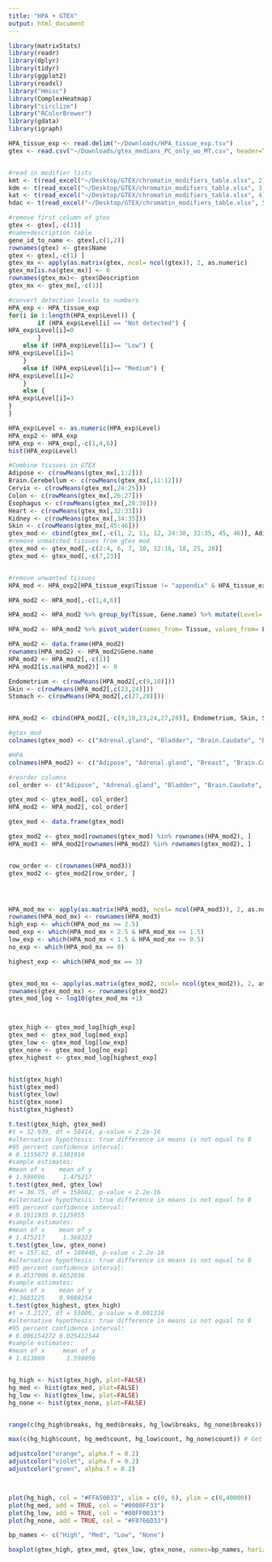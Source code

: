 ```yaml
---
title: "HPA + GTEX"
output: html_document
---
```

```r
library(matrixStats)
library(readr)
library(dplyr)
library(tidyr)
library(ggplot2)
library(readxl)
library("Hmisc")
library(ComplexHeatmap)
library("circlize")
library("RColorBrewer")
library(gdata)
library(igraph)

```


```r
HPA_tissue_exp <- read.delim("~/Downloads/HPA_tissue_exp.tsv")
gtex <- read.csv("~/Downloads/gtex_medians_PC_only_wo_MT.csv", header=TRUE)


#read in modifier lists
kmt <- t(read_excel("~/Desktop/GTEX/chromatin_modifiers_table.xlsx", 2))
kdm <- t(read_excel("~/Desktop/GTEX/chromatin_modifiers_table.xlsx", 3))
kat <- t(read_excel("~/Desktop/GTEX/chromatin_modifiers_table.xlsx", 4))
hdac <- t(read_excel("~/Desktop/GTEX/chromatin_modifiers_table.xlsx", 5))


```
```r
#remove first column of gtex
gtex <- gtex[,-c(1)]
#name+description table
gene_id_to_name <- gtex[,c(1,2)]
rownames(gtex) <- gtex$Name
gtex <- gtex[,-c(1) ]
gtex_mx <- apply(as.matrix(gtex, ncol= ncol(gtex)), 2, as.numeric)
gtex_mx[is.na(gtex_mx)] <- 0
rownames(gtex_mx)<- gtex$Description
gtex_mx <- gtex_mx[,-c(1)]


```
```r
#convert detection levels to numbers
HPA_exp <- HPA_tissue_exp
for(i in 1:length(HPA_exp$Level)) {
        if (HPA_exp$Level[i] == "Not detected") {
HPA_exp$Level[i]=0
        } 
    else if (HPA_exp$Level[i]== "Low") {
HPA_exp$Level[i]=1
    } 
    else if (HPA_exp$Level[i]== "Medium") {
HPA_exp$Level[i]=2
    } 
    else {
HPA_exp$Level[i]=3
} 
}

HPA_exp$Level <- as.numeric(HPA_exp$Level)
HPA_exp2 <- HPA_exp
HPA_exp <- HPA_exp[,-c(1,4,6)]
hist(HPA_exp$Level)

```

```r
#Combine tissues in GTEX
Adipose <- c(rowMeans(gtex_mx[,1:2]))
Brain.Cerebellum <- c(rowMeans(gtex_mx[,11:12]))
Cervix <- c(rowMeans(gtex_mx[,24:25]))
Colon <- c(rowMeans(gtex_mx[,26:27]))
Esophagus <- c(rowMeans(gtex_mx[,28:30]))
Heart <- c(rowMeans(gtex_mx[,32:33]))
Kidney <- c(rowMeans(gtex_mx[,34:35]))
Skin <- c(rowMeans(gtex_mx[,45:46]))
gtex_mod <- cbind(gtex_mx[,-c(1, 2, 11, 12, 24:30, 32:35, 45, 46)], Adipose, Brain.Cerebellum, Cervix, Colon, Esophagus, Heart, Kidney, Skin)
#remove unmatched tissues from gtex mod
gtex_mod <- gtex_mod[,-c(2:4, 6, 7, 10, 12:16, 18, 25, 28)]
gtex_mod <- gtex_mod[,-c(7,23)]



```
```r
#remove unwanted tissues
HPA_mod <- HPA_exp2[HPA_tissue_exp$Tissue != "appendix" & HPA_tissue_exp$Tissue != "nasopharynx" & HPA_tissue_exp$Tissue != "placenta" & HPA_tissue_exp$Tissue != "gallbladder" & HPA_tissue_exp$Tissue != "oral mucosa" & HPA_tissue_exp$Tissue != "parathyroid gland" & HPA_tissue_exp$Tissue != "rectum" & HPA_tissue_exp$Tissue != "smooth muscle" & HPA_tissue_exp$Tissue != "soft tissue 1" & HPA_tissue_exp$Tissue != "soft tissue 2" & HPA_tissue_exp$Tissue != "tonsil" & HPA_tissue_exp$Tissue != "N/A" & HPA_tissue_exp$Tissue != "hair" & HPA_tissue_exp$Tissue != "retina" & HPA_tissue_exp$Tissue != "thymus" & HPA_tissue_exp$Tissue != "cartilage" & HPA_tissue_exp$Tissue != "eye" & HPA_tissue_exp$Tissue != "dorsal raphe" & HPA_tissue_exp$Tissue != "choroid plexus" & HPA_tissue_exp$Tissue != "sole of foot" & HPA_tissue_exp$Tissue != "lactating breast" & HPA_tissue_exp$Tissue != "seminal vesicle" & HPA_tissue_exp$Tissue != "lymph node" & HPA_tissue_exp$Tissue != "epididymis" & HPA_tissue_exp$Tissue != "duodenum" & HPA_tissue_exp$Tissue != "bronchus" & HPA_tissue_exp$Tissue != "bone marrow",]
```
```r


HPA_mod2 <- HPA_mod[,-c(1,4,6)]

HPA_mod2 <- HPA_mod2 %>% group_by(Tissue, Gene.name) %>% mutate(Level= mean(Level)) %>% unique()

HPA_mod2 <- HPA_mod2 %>% pivot_wider(names_from= Tissue, values_from= Level)

HPA_mod2 <- data.frame(HPA_mod2)
rownames(HPA_mod2) <- HPA_mod2$Gene.name
HPA_mod2 <- HPA_mod2[,-c(1)]
HPA_mod2[is.na(HPA_mod2)] <- 0

```
```r
Endometrium <- c(rowMeans(HPA_mod2[,c(9,10)]))
Skin <- c(rowMeans(HPA_mod2[,c(23,24)]))
Stomach <- c(rowMeans(HPA_mod2[,c(27,28)]))


HPA_mod2 <- cbind(HPA_mod2[,-c(9,10,23,24,27,28)], Endometrium, Skin, Stomach)


```
```r
#gtex_mod
colnames(gtex_mod) <- c("Adrenal.gland", "Bladder", "Brain.Caudate", "Brain.Cortex", "Brain.Hippocampus", "Breast", "Fallopian.tube", "Liver", "Lung", "Salivary.gland", "Skeletal.muscle", "Ovary", "Pancreas", "Prostate", "Small.intestine", "Spleen", "Stomach", "Testis", "Thyroid", "Uterus", "Vagina", "Adipose", "Brain.Cerebellum", "Cervix", "Colon", "Esophagus", "Heart", "Kidney", "Skin")

#HPA
colnames(HPA_mod2) <- c("Adipose", "Adrenal.gland", "Breast", "Brain.Caudate", "Brain.Cerebellum", "Brain.Cortex", "Cervix", "Colon", "Esophagus", "Fallopian.tube", "Heart", "Brain.Hippocampus", "Kidney", "Liver", "Lung", "Ovary", "Pancreas", "Prostate", "Salivary.gland", "Skeletal.muscle", "Small.intestine", "Spleen", "Testis", "Thyroid", "Bladder", "Vagina", "Uterus", "Skin", "Stomach")

#reorder columns
col_order <- c("Adipose", "Adrenal.gland", "Bladder", "Brain.Caudate", "Brain.Cerebellum", "Brain.Cortex", "Brain.Hippocampus", "Breast", "Cervix", "Colon", "Esophagus", "Fallopian.tube", "Heart", "Kidney", "Liver", "Lung", "Ovary", "Pancreas", "Prostate", "Salivary.gland", "Skeletal.muscle", "Skin", "Small.intestine", "Spleen", "Stomach", "Testis", "Thyroid", "Uterus", "Vagina")

gtex_mod <- gtex_mod[, col_order]
HPA_mod2 <- HPA_mod2[, col_order]

gtex_mod <- data.frame(gtex_mod)

gtex_mod2 <- gtex_mod[rownames(gtex_mod) %in% rownames(HPA_mod2), ]
HPA_mod3 <- HPA_mod2[rownames(HPA_mod2) %in% rownames(gtex_mod2), ]


row_order <- c(rownames(HPA_mod3))
gtex_mod2 <- gtex_mod2[row_order, ]





```
```r

HPA_mod_mx <- apply(as.matrix(HPA_mod3, ncol= ncol(HPA_mod3)), 2, as.numeric)
rownames(HPA_mod_mx) <- rownames(HPA_mod3)
high_exp <- which(HPA_mod_mx >= 2.5)
med_exp <- which(HPA_mod_mx < 2.5 & HPA_mod_mx >= 1.5)
low_exp <- which(HPA_mod_mx < 1.5 & HPA_mod_mx >= 0.5)
no_exp <- which(HPA_mod_mx == 0)

highest_exp <- which(HPA_mod_mx == 3)


gtex_mod_mx <- apply(as.matrix(gtex_mod2, ncol= ncol(gtex_mod2)), 2, as.numeric)
rownames(gtex_mod_mx) <- rownames(gtex_mod2)
gtex_mod_log <- log10(gtex_mod_mx +1)



gtex_high <- gtex_mod_log[high_exp]
gtex_med <- gtex_mod_log[med_exp]
gtex_low <- gtex_mod_log[low_exp]
gtex_none <- gtex_mod_log[no_exp]
gtex_highest <- gtex_mod_log[highest_exp]



```
```r
hist(gtex_high)
hist(gtex_med)
hist(gtex_low)
hist(gtex_none)
hist(gtex_highest)

t.test(gtex_high, gtex_med)
#t = 32.939, df = 58414, p-value < 2.2e-16
#alternative hypothesis: true difference in means is not equal to 0
#95 percent confidence interval:
# 0.1155672 0.1301910
#sample estimates:
#mean of x    mean of y 
# 1.598096     1.475217 
t.test(gtex_med, gtex_low)
#t = 36.75, df = 158602, p-value < 2.2e-16
#alternative hypothesis: true difference in means is not equal to 0
#95 percent confidence interval:
# 0.1011935 0.1125955
#sample estimates:
#mean of x    mean of y 
# 1.475217     1.368323 
t.test(gtex_low, gtex_none)
#t = 157.82, df = 180446, p-value < 2.2e-16
#alternative hypothesis: true difference in means is not equal to 0
#95 percent confidence interval:
# 0.4537906 0.4652036
#sample estimates:
#mean of x    mean of y 
#1.3683225    0.9088254 
t.test(gtex_highest, gtex_high)
#t = 3.2127, df = 55006, p-value = 0.001316
#alternative hypothesis: true difference in means is not equal to 0
#95 percent confidence interval:
# 0.006154272 0.025412544
#sample estimates:
#mean of x     mean of y 
# 1.613880      1.598096 


hg_high <- hist(gtex_high, plot=FALSE)
hg_med <- hist(gtex_med, plot=FALSE)
hg_low <- hist(gtex_low, plot=FALSE)
hg_none <- hist(gtex_none, plot=FALSE)


range(c(hg_high$breaks, hg_med$breaks, hg_low$breaks, hg_none$breaks)) # Get range for x-axis

max(c(hg_high$count, hg_med$count, hg_low$count, hg_none$count)) # Get range for y-axis

adjustcolor("orange", alpha.f = 0.2)
adjustcolor("violet", alpha.f = 0.2)
adjustcolor("green", alpha.f = 0.2)



plot(hg_high, col = "#FFA50033", xlim = c(0, 6), ylim = c(0,40000))
plot(hg_med, add = TRUE, col = "#0000FF33")
plot(hg_low, add = TRUE, col = "#00FF0033")
plot(hg_none, add = TRUE, col = "#F8766D33")

bp_names <- c("High", "Med", "Low", "None")

boxplot(gtex_high, gtex_med, gtex_low, gtex_none, names=bp_names, horizontal= TRUE, xlab= "Log(TPM+1)")




```


